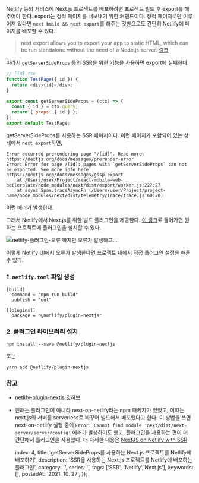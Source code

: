 
Netlify 등의 서비스에 Next.js 프로젝트를 배포하려면 프로젝트 빌드 후 export를 해주어야 한다. export는 정적 페이지를 내보내기 위한 커맨드이다. 정적 페이지로만 이루어져 있다면 `next build && next export`를 해주는 것만으로도 간단히 Netlify에 페이지를 배포할 수 있다.

> next export allows you to export your app to static HTML, which can be run standalone without the need of a Node.js server.
> [링크](https://nextjs.org/docs/advanced-features/static-html-export)

따라서 `getServerSideProps` 등의 SSR을 위한 기능을 사용하면 export에 실패한다.

```js
// [id].tsx
function TestPage({ id }) {
  return <div>{id}</div>;
}

export const getServerSideProps = (ctx) => {
  const { id } = ctx.query;
  return { props: { id } };
};
export default TestPage;
```
getServerSideProps를 사용하는 SSR 페이지이다. 이런 페이지가 포함되어 있는 상태에서 `next export`하면,

```
Error occurred prerendering page "/[id]". Read more: https://nextjs.org/docs/messages/prerender-error
Error: Error for page /[id]: pages with `getServerSideProps` can not be exported. See more info here: https://nextjs.org/docs/messages/gssp-export
    at /Users/user/Project/react-mobile-web-boilerplate/node_modules/next/dist/export/worker.js:227:27
    at async Span.traceAsyncFn (/Users/user/Project/project-name/node_modules/next/dist/telemetry/trace/trace.js:60:20)
```
이런 에러가 발생한다.

그래서 Netlify에서 Next.js를 위한 빌드 플러그인을 제공한다. [이 링크](http://app.netlify.com/plugins/@netlify/plugin-nextjs/install)로 들어가면 원하는 프로젝트에 플러그인을 설치할 수 있다.

![netlify-플러그인-오류](https://images.velog.io/images/ooooorobo/post/403935d7-1601-4dc2-a60b-589b4afea8c8/image.png)
하지만 오류가 발생하고...

이렇게 Netlify UI에서 오류가 발생한다면 프로젝트 내에서 직접 플러그인 설정을 해줄 수 있다.

### 1. `netlify.toml` 파일 생성

```
[build]
  command = "npm run build"
  publish = "out"

[[plugins]]
  package = "@netlify/plugin-nextjs"
```

### 2. 플러그인 라이브러리 설치
```
npm install --save @netlify/plugin-nextjs
```
또는
```
yarn add @netlify/plugin-nextjs
```

### 참고

- [netlify-plugin-nextjs 깃허브](https://github.com/netlify/netlify-plugin-nextjs/tree/v3#readme)
- 원래는 플러그인이 아니라 next-on-netlify라는 npm 패키지가 있었고, 이때는 next.js의 서버를 serverless로 바꾸어 빌드해서 배포했다고 한다. 이 방법을 쓰면 next-on-netlify 실행 중에 `Error: Cannot find module 'next/dist/next-server/server/config'` 에러가 발생하기도 했고, 플러그인을 사용하는 편이 더 간단해서 플러그인을 사용했다. 더 자세한 내용은 [NextJS on Netlify with SSR](https://medium.com/@finn.woelm/how-to-deploy-nextjs-on-netlify-with-server-side-rendering-9e8c06a06e77)

    index: 4,
    title: 'getServerSideProps를 사용하는 Next.js 프로젝트를 Netlify에 배포하기',
    description: 'SSR을 사용하는 Next.js 프로젝트를 Netlify에 배포하는 플러그인',
    category: '',
    series: '',
    tags: ['SSR', 'Netlify','Next.js'],
    keywords: [],
    postedAt: '2021. 10. 27',
});
